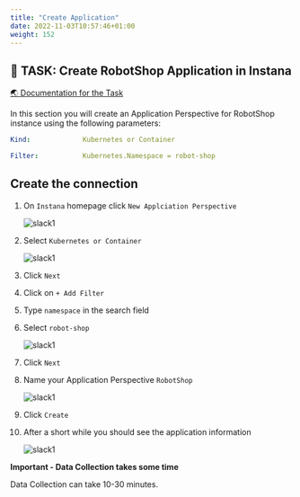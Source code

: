 ```yaml
---
title: "Create Application"
date: 2022-11-03T10:57:46+01:00
weight: 152
---
```







## 🚀 TASK: Create RobotShop Application in Instana

<a href="https://www.ibm.com/docs/en/instana-observability/current?topic=capabilities-application-perspectives" target="_blank" >🌏 Documentation for the Task</a>


In this section you will create an Application Perspective for RobotShop instance using the following parameters:

```yaml
Kind:             Kubernetes or Container

Filter:           Kubernetes.Namespace = robot-shop

```








<Accordion>
<AccordionItem title="Need Help?">



## Create the connection

1. On `Instana` homepage click `New Applciation Perspective`

    ![slack1](/images/instana/instana_app_01.png)

1. Select `Kubernetes or Container`

    ![slack1](/images/instana/instana_app_02.png)

1. Click `Next`

1. Click on `+ Add Filter`

1. Type `namespace` in the search field

1. Select `robot-shop` 

    ![slack1](/images/instana/instana_app_03.png)

1. Click `Next`

1. Name your Application Perspective `RobotShop`

    ![slack1](/images/instana/instana_app_04.png)

1. Click `Create`

1. After a short while you should see the application information

    ![slack1](/images/instana/instana_app_05.png)



</AccordionItem>
</Accordion>



<InlineNotification kind="error"> 

**Important - Data Collection takes some time**

Data Collection can take 10-30 minutes.

</InlineNotification>


